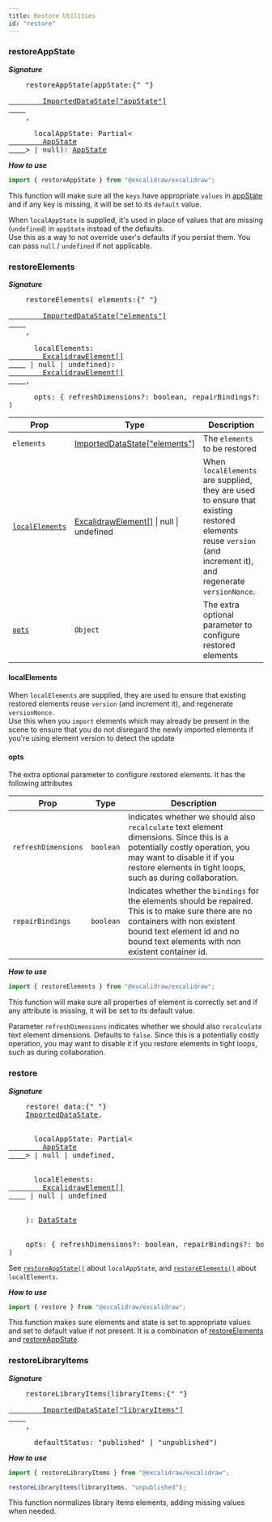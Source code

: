 ```yaml
---
title: Restore Utilities
id: "restore"
---
```


### restoreAppState

**_Signature_**

<pre>
	restoreAppState(appState:{" "}
	<a href="https://github.com/excalidraw/excalidraw/blob/master/src/data/types.ts#L34">
		ImportedDataState["appState"]
	</a>
	,<br />
	&nbsp; localAppState: Partial&lt;<a href="https://github.com/excalidraw/excalidraw/blob/master/src/types.ts#L95">
		AppState
	</a>> | null): <a href="https://github.com/excalidraw/excalidraw/blob/master/src/types.ts#L95">AppState</a>
</pre>

**_How to use_**

```js
import { restoreAppState } from "@excalidraw/excalidraw";
```

This function will make sure all the `keys` have appropriate `values` in [appState](https://github.com/excalidraw/excalidraw/blob/master/src/types.ts#L95) and if any key is missing, it will be set to its `default` value.

When `localAppState` is supplied, it's used in place of values that are missing (`undefined`) in `appState` instead of the defaults.  
Use this as a way to not override user's defaults if you persist them.
You can pass `null` / `undefined` if not applicable.

### restoreElements

**_Signature_**

<pre>
	restoreElements( elements:{" "}
	<a href="https://github.com/excalidraw/excalidraw/blob/master/src/element/types.ts#L114">
		ImportedDataState["elements"]
	</a>
	,<br />
	&nbsp; localElements: <a href="https://github.com/excalidraw/excalidraw/blob/master/src/element/types.ts#L114">
		ExcalidrawElement[]
	</a> | null | undefined): <a href="https://github.com/excalidraw/excalidraw/blob/master/src/element/types.ts#L114">
		ExcalidrawElement[]
	</a>,<br />
	&nbsp; opts: &#123; refreshDimensions?: boolean, repairBindings?: boolean }<br />)
</pre>

| Prop                              | Type                                                                                                                                          | Description                                                                                                                                                   |
| --------------------------------- | --------------------------------------------------------------------------------------------------------------------------------------------- | ------------------------------------------------------------------------------------------------------------------------------------------------------------- |
| `elements`                        | <a href="https://github.com/excalidraw/excalidraw/blob/master/src/element/types.ts#L114">ImportedDataState["elements"]</a>                    | The `elements` to be restored                                                                                                                                 |
| [`localElements`](#localelements) | <a href="https://github.com/excalidraw/excalidraw/blob/master/src/element/types.ts#L114">ExcalidrawElement[]</a> &#124; null &#124; undefined | When `localElements` are supplied, they are used to ensure that existing restored elements reuse `version` (and increment it), and regenerate `versionNonce`. |
| [`opts`](#opts)                   | `Object`                                                                                                                                      | The extra optional parameter to configure restored elements                                                                                                   |

#### localElements

When `localElements` are supplied, they are used to ensure that existing restored elements reuse `version` (and increment it), and regenerate `versionNonce`.  
Use this when you `import` elements which may already be present in the scene to ensure that you do not disregard the newly imported elements if you're using element version to detect the update

#### opts

The extra optional parameter to configure restored elements. It has the following attributes

| Prop                | Type      | Description                                                                                                                                                                                                            |
| ------------------- | --------- | ---------------------------------------------------------------------------------------------------------------------------------------------------------------------------------------------------------------------- |
| `refreshDimensions` | `boolean` | Indicates whether we should also `recalculate` text element dimensions. Since this is a potentially costly operation, you may want to disable it if you restore elements in tight loops, such as during collaboration. |
| `repairBindings`    | `boolean` | Indicates whether the `bindings` for the elements should be repaired. This is to make sure there are no containers with non existent bound text element id and no bound text elements with non existent container id.  |

**_How to use_**

```js
import { restoreElements } from "@excalidraw/excalidraw";
```

This function will make sure all properties of element is correctly set and if any attribute is missing, it will be set to its default value.

Parameter `refreshDimensions` indicates whether we should also `recalculate` text element dimensions. Defaults to `false`. Since this is a potentially costly operation, you may want to disable it if you restore elements in tight loops, such as during collaboration.

### restore

**_Signature_**

<pre>
	restore( data:{" "}
	<a href="https://github.com/excalidraw/excalidraw/blob/master/src/data/types.ts#L34">ImportedDataState</a>,
	<br />
	&nbsp; localAppState: Partial&lt;<a href="https://github.com/excalidraw/excalidraw/blob/master/src/types.ts#L95">
		AppState
	</a>> | null | undefined,
	<br />
	&nbsp; localElements: <a href="https://github.com/excalidraw/excalidraw/blob/master/src/element/types.ts#L114">
		ExcalidrawElement[]
	</a> | null | undefined
	<br />
	): <a href="https://github.com/excalidraw/excalidraw/blob/master/src/data/types.ts#L4">DataState</a>
	<br />
	opts: &#123; refreshDimensions?: boolean, repairBindings?: boolean }<br />)
</pre>

See [`restoreAppState()`](https://github.com/excalidraw/excalidraw/blob/master/src/packages/excalidraw/README.md#restoreAppState) about `localAppState`, and [`restoreElements()`](https://github.com/excalidraw/excalidraw/blob/master/src/packages/excalidraw/README.md#restoreElements) about `localElements`.

**_How to use_**

```js
import { restore } from "@excalidraw/excalidraw";
```

This function makes sure elements and state is set to appropriate values and set to default value if not present. It is a combination of [restoreElements](#restoreelements) and [restoreAppState](#restoreappstate).

### restoreLibraryItems

**_Signature_**

<pre>
	restoreLibraryItems(libraryItems:{" "}
	<a href="https://github.com/excalidraw/excalidraw/blob/master/src/data/types.ts#L34">
		ImportedDataState["libraryItems"]
	</a>
	,<br />
	&nbsp; defaultStatus: "published" | "unpublished")
</pre>

**_How to use_**

```js
import { restoreLibraryItems } from "@excalidraw/excalidraw";

restoreLibraryItems(libraryItems, "unpublished");
```

This function normalizes library items elements, adding missing values when needed.
